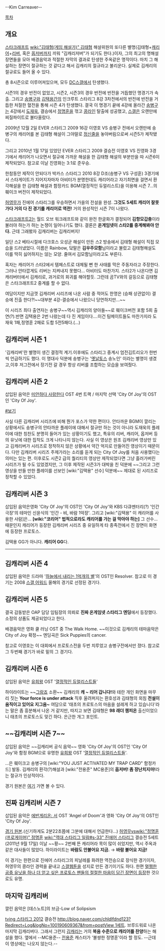--Kim Carreaver--

[[목차]]

== 개요 ==
[[스타크래프트]] [[wiki:"김태형(게임 해설가)" 김태형]] 해설위원의 또다른 별명(김태형+[[캐리어]]+[[리버]], 혹은 [[옵저버]]까지 끼워 "김캐리저버"가 되기도 한다.)이자, 그의 최고의 명해설장면들을 모아 배경음악과 적절한 자막의 결과로 탄생한 주옥같은 명작이다. 마치 그 해설하는 장면이 절규하는 것 같다고 해서 김캐리의 절규라고 불리운다. 실제로 김캐리의 절규로도 들어 올 수 있다.

총 8시즌으로 이루어져있으며, 모두 [[DC]]스갤에서 탄생했다.

시즌1의 경우 반전이 없었고, 시즌2, 시즌3의 경우 반전에 반전을 거듭했던 명경기가 속출.
그리고 [[송병구]]와 [[김택용]]간의 인크루트 스타리그 8강 3차전에서의 반전에 반전을 거듭한 처절한 혈전을 통해 시즌 4가 탄생했다. 결국 이 명경기 끝에 4강에 올라간 [[송병구]]는 4강에서 [[도재욱]], 결승에서 [[정명훈]]을 꺾고 [[콩라인]] 탈출에 성공했고, [[스갤]]은 오랜만에 찌질파이트로 불타올랐다.

2009년 12월 2일 EVER 스타리그 2009 16강 이영호 VS 송병구 전에서 오랜만에 송병구의 캐리어를 본 김태형 해설이 그야말로 [[정신줄]]을 놓아버림으로써 시즌5가 제작됐다.

그리고 2010년 1월 17일 있었던 EVER 스타리그 2009 결승전 이영호 VS 진영화 3경기에서 캐리어가 나오면서 절규에 가까운 해설을 한 김태형 해설의 부분만을 따 시즌6이 제작되었다. 참고로 이날 진영화는 3:1로 준우승.

한참동안 제작이 안되다가 박카스 스타리그 2010 8강 D조(송병구 VS 구성훈) 3경기에서 스타게이트가 지어지자마자 아비터가 분명한데도 캐리어라고 자기최면을 걸면서 환각해설을 한 김태형 해설과 함정카드 BGM(열정적인 듀얼리스트)을 이용해 시즌 7...의 훼이크 버전이 제작되었다.

[[허영무]]가 진에어 스타리그를 우승하면서 가을의 전설을 완성. '''그것도 5세트 캐리어 잘못 가다 거의 다 진 경기를 캐리어로 역전!''' 거의 완성적인 시즌 7이 나왔다.

[[스타크래프트2]]는 월드 오브 워크래프트와 같이 완전 한글화가 결정되어 '''김항모갑충'''이라 불러야 하는가 하는 논쟁이 일어나기도 했다. 결론은 '''온게임넷이 스타2를 중계해봐야 안다.''' 근데 그래봤자 김캐리버는 김캐리버지!

일단 스2 베타시절에 다크호스 오성균 해설이 만든 스2 방송에서 김태형 해설이 직접 모습을 드러냈었다. 이름은 Rainbow, 닼말은 '''김우주모함'''님이라고 불렀고 김태형해설도 이를 딱히 싫어하지는 않는 모양. 줄여서 김모함님이라고도 부른다.

혹자는 캐리어가 스타2에서 템페스트로 대체될 뻔 한 사태를 막은 주동자라고 주장한다. 그러나 안타깝게도 리버는 지켜내지 못했다... 아비터도 마찬가지. 스타2가 나온다면 김캐리버터에서 김캐리로, 과거로의 회귀를 해야할듯. 그런데 곰TV와의 갈등으로 김태형은 스타크래프트2 중계를 할 수 없다.

여담이지만 지금껏 김캐리버 시리즈에 나온 사람 중 적어도 한명은 (승패 상관없이) 결승에 진출 한다?!~~대부분 4강-결승에서 나왔으니 당연하지만...~~

이 시리즈 최다 출연자는 송병구~~역시 김캐리의 양아들~~로 훼이크버전 포함 5회 출연(?).반면 김택용은 2번 나왔는데 다 진 게임이다....이건 팀메이트들도 마찬가지라 도재욱 1패,정명훈 2패로 도합 5전5패다.(...)
== '''김캐리버 시즌 1''' ==

{{{#!html
<iframe title='분노의 김캐리버' width='400px' height='300px' src='http://videofarm.daum.net/controller/video/viewer/Video.html?vid=er1pF5MVvZc$&play_loc=undefined' frameborder='0' scrolling='no' ></iframe>
}}}

'김캐리버'란 별명이 생긴 결정적 계기.이후에도 스타리그 중계시 엄전김트리오가 한번씩 언급하기도 했다.
이 명대사 덕분에 송병구는 '[[옛날토스]] 송노인' 이라는 별명이 생겼고,이후 저그전에서 장기전 갈 경우 항상 리버를 조합하는 모습을 보여줬다.

== '''김캐리버 시즌 2''' ==
삽입된 음악은 [[미안하다 사랑한다]] OST 4번 트랙 / 마지막 선택 'City Of Joy'의 OST인 'City Of Joy'.

[http://pann.nate.com/video/203570993 #보기]

사실 다른 김캐리버 시리즈에 비해 뭔가 포스가 약한 편이다. 안타까운 BGM이 깔리는 상황에서도 송병구의 안타까운 플레이에 대해서 절규만 하는 것이 아니라 도재욱의 플레이에 대한 칭찬도 분명히 들어가 있는 상황이기도 했고, 특유의 리버, 캐리어, 옵저버 등의 유닛에 대한 집착도 크게 나타나지 않는다. 사실 이 영상은 원조 김캐리버 영상만 있고 김캐리버가 시리즈로 정착하지 않은 상황에서 약간 억지로 만들어진 영상이기 때문이다. 다만 김캐리버 시리즈 주제가라는 소리를 듣게 되는 City Of Joy를 처음 사용했다는 의미는 있는 편. 이후로도 시즌2 급의 퀄리티의 영상만 제작되었다면 그냥 흘러가버린 시리즈가 될 수도 있었겠지만, 그 이후 제작된 시즌3가 대박을 친 덕분에 ~~그리고 그런 영상을 만들 만한 플레이를 선보인 [wiki:"김택용" 선수] 덕분에~~ 제대로 된 시리즈로 정착할 수 있었다.

== '''김캐리버 시즌 3''' ==
삽입된 음악은영화 'City Of Joy'의 OST인 'City Of Joy'와 KBS 다큐멘터리(?) '인간극장'의 테마인 신윤식의 '인간 - 비, 바람 1악장'.
그리고 [wiki:"김택용" 이 캐리어를 사용한 사람]은... '''[wiki:"코리어" 법적으로라도 캐리어를 가는 걸 막아야 하는]''' 그 선수... 때문인지 캐리어가 등장한 김캐리버 시리즈 중 유일하게 타 종족전에서 진 장면이 화면에 등장한 프로토스.

김택용 GG가 아니다. '''캐리어 GG'''다.

{{{#!html
<iframe width="500" height="408" src="http://serviceapi.nmv.naver.com/flash/convertIframeTag.nhn?vid=F855EA22FC0DDC98623460E4F6D1C3CFD5FF&outKey=V1210b41deabfb72f7dc860cceb8b5d3d61964b0175ecc826c6d660cceb8b5d3d6196" frameborder="no" scrolling="no"></iframe>
}}}

----

== '''김캐리버 시즌 4''' ==
삽입된 음악은 드라마 '[[하늘에서 내리는 1억개의 별]]'의 OST인 Resolver. 참고로 이 경기는 2008 [[스갤 어워드]] 올해의 경기로 선정된 경기다.

{{{#!html
<iframe width="500" height="408" src="http://serviceapi.nmv.naver.com/flash/convertIframeTag.nhn?vid=243F482009C67066800E01BCAB57C2635D01&outKey=V1222009d7f55d0e0843ffdcedf357c26179dcc3f6c8a9fd3261afdcedf357c26179d" frameborder="no" scrolling="no"></iframe>
}}}


== '''김캐리버 시즌 5''' ==

{{{#!html
<iframe title='김캐리버 시즌5 3차수정판(김캐리의 환호)' width='400px' height='300px' src='http://videofarm.daum.net/controller/video/viewer/Video.html?vid=cpNcqw7NM3s$&play_loc=undefined' frameborder='0' scrolling='no' ></iframe>
}}}


결국 감동받은 OAP 담당 임팀장의 의뢰로 '''진짜 온게임넷 스타리그 엔딩'''에서 등장했다. 소정의 상품도 제공되었다고 한다.

{{{#!html
<iframe width="500" height="408" src="http://serviceapi.nmv.naver.com/flash/convertIframeTag.nhn?vid=C8821C1A696F2F7B88E0A7BB062AE42044A8&outKey=V128de73a4802c9c39cf637f9fb19f7beb1ed148ceb44ed50bf1137f9fb19f7beb1ed" frameborder="no" scrolling="no"></iframe>
}}}

배경음악은 영화 쿨 러닝 OST 중 The Walk Home.
~~이것으로 김캐리의 테마음악은 City of Joy 확정~~
엔딩곡은 Sick Puppies의 cancer.

참고로 이영호는 이 대회에서 프로토스전을 두번 치루었고 송병구전에서만 졌다. 참고로 그 두번째 경기가 바로 밑의 그 경기다.
== '''김캐리버 시즌 6''' ==
삽입된 음악은 [[유희왕]] OST '[[열정적인 듀얼리스트들]]'

{{{#!html
<iframe width="500" height="408" src="http://serviceapi.nmv.naver.com/flash/convertIframeTag.nhn?vid=43A688CB0F795A8DEBE07E788E22A210D8B9&outKey=V127a140000de979f7350a26d7f39fd5efbc1ac2b1662925cc388a26d7f39fd5efbc1" frameborder="no" scrolling="no"></iframe>
}}}

하이라이트는 ~~[[그랑죠]] 소환~~ 김캐리의 '''캐 ~ 리어 갑니다!'''와 테란 개인 화면을 마무리 짓는 '''Your force is under attack''' 직후 울려퍼지는 환호성과 김태형의 외침 '''전설이 움직이고 있어요 지그음~'''
여담으로 '태초의 프로토스의 마음을 설레게 하고 있습니다'라는 말은 좀 흥분해서 나온 거 같지만, 따지고 보면 김태형은 '''98 래더 챔피온''' 출신이었으니 태초의 프로토스도 맞긴 하다. 은근한 개그 포인트.
== ~~'''김캐리버 시즌 7'''~~ ==
삽입된 음악은 ~~김캐리버 공식 음악~~ 영화 'City Of Joy'의 OST인 'City Of Joy'와 함정 BGM으로 유명한 [[유희왕]] OST '[[열정적인 듀얼리스트들]]'.

{{{#!HTML
<embed src='http://flvs.daum.net/flvPlayer.swf?vid=xCUnyBzGD2Y$' width='482px' height='390px' allowScriptAccess='always' type='application/x-shockwave-flash' allowFullScreen='true' bgcolor='#000000' ></embed></object>}}}

...은 훼이크고 송병구의 [wiki:"YOU JUST ACTIVATED MY TRAP CARD" 함정카드] 발동.
김캐리의 환각(?)해설과 [wiki:"전용준" MC용준]의 '''옵저버! 좀 장난치지마!'''라는 절규가 인상적이다.

경기 원본은 [http://blog.naver.com/chldlfdnd123/100192891649 여기] 가면 볼 수 있다.

== 진짜 '''김캐리버 시즌 7''' ==
삽입된 음악은 [[에반게리온: 서]] OST 'Angel of Doom'과 영화 'City Of Joy'의 OST인 'City Of Joy'.

{{{#!HTML
<embed src='http://flvs.daum.net/flvPlayer.swf?vid=Mk6hBU05nhw$' width='482px' height='390px' allowScriptAccess='always' type='application/x-shockwave-flash' allowFullScreen='true' bgcolor='#000000' ></embed></object>}}}

[http://www.youtube.com/watch?v=uiIRazYouGw 경기 원본].(신기하게도 2분22초쯤에 그분에 대해서 언급한다...) [[허영무]]vs[[wiki:"정명훈(프로게이머)" 정명훈]] [[wiki:"역대 스타리그 일람#s-33" 진에어 스타리그]] 결승전 5세트(2011년 9월 17일)
이날 ~~황~~ 2번째 뜬 캐리어라 목이 많이 쉬었지만, 역시 주옥과 같은 대사들이 많았다.
하이라이트는 '''바람도 안불어요 지금.''' → '''바람 불어요 지금!'''

이 경기는 한편으로 진에어 스타리그의 피날레를 화려한 역전승으로 장식한 경기이자, 허영무의 콩라인 경력을 끝내고 [[스갤웹툰]]을 성지로 만든 경기이기도 하다. 한편 [http://cfile10.uf.tistory.com/media/18636D3B4E7578462989D4 멀쩡한 공중 유닛을 하나 더 얻고 싶은 프로토스 팬들의 절절한 마음이 담긴 장면이 등장]한 것으로도 유명.

== '''마지막 김캐리버''' ==
깔린 음악은 [데스노트]의 브금-Low of Solipsism

{{{#!html
<iframe width="420" height="315" src="http://www.youtube.com/embed/dK99iOh5Ico" frameborder="0" allowfullscreen></iframe></embed></object>}}}

[[tving 스타리그 2012]] 결승전 [[http://blog.naver.com/chldlfdnd123?Redirect=Log&logNo=100190609367&from=postView 1세트]]. 브루드워로 나온 마지막 김캐리버다.
그래서 그런지 [[김캐리]]는 거의 '''복음 수준으로 캐리어를 찬양'''하는 해설을 했다. 옆에서 --MC용준-- [[전용준]] 캐스터가 '불쌍한 정명훈'이라 할 정도. --근데 이 영상에는 나오지 않는다.--

